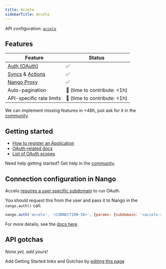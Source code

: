 ```yaml
---
title: Accelo
sidebarTitle: Accelo
---
```


API configuration: [`accelo`](https://nango.dev/providers.yaml)

## Features

| Feature                                                                          | Status                          |
| -------------------------------------------------------------------------------- | ------------------------------- |
| [Auth (OAuth)](/guides/oauth)                                                      | ✅                              |
| [Syncs](/guides/sync) & [Actions](/guides/action)                                                              | ✅                              |
| [Nango Proxy](/guides/proxy)                          | ✅   |
| Auto-pagination                     | 🚫 (time to contribute: &lt;1h) |
| API-specific rate limits | 🚫 (time to contribute: &lt;1h) |

<Tip>We can implement missing features in &lt;48h, just ask for it in the [community](https://nango.dev/slack).</Tip>

## Getting started

-   [How to register an Application](https://api.accelo.com/docs/#registering-your-application)
-   [OAuth-related docs](https://api.accelo.com/docs/#authentication)
-   [List of OAuth scopes](https://api.accelo.com/docs/#scope)

<Tip>Need help getting started? Get help in the [community](https://nango.dev/slack).</Tip>

## Connection configuration in Nango

Accelo [requires a user specific subdomain](https://api.accelo.com/docs/#oauth2-0-uri) to run OAuth.

You should request this from the user and pass it to Nango in the `nango.auth()` call:

```js
nango.auth('accelo', '<CONNECTION-ID>', {params: {subdomain: '<accelo-subdomain>'}});
```

For more details, see the [docs here](/guides/advanced-auth#connection-configuration).

## API gotchas

_None yet, add yours!_

<Note>Add Getting Started links and Gotchas by [editing this page](https://github.com/nangohq/nango/tree/master/docs-v2/integrations/all/accelo.mdx)</Note>
